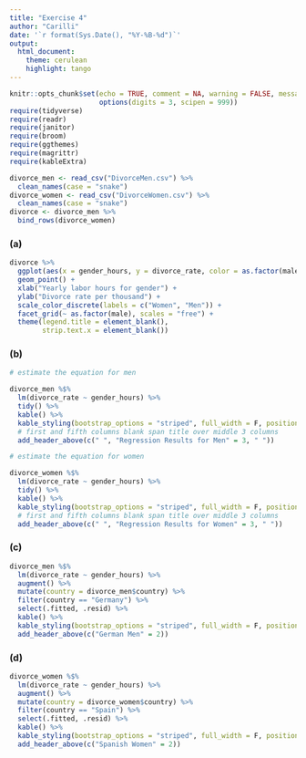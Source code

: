 ```yaml
---
title: "Exercise 4"
author: "Carilli"
date: '`r format(Sys.Date(), "%Y-%B-%d")`'
output: 
  html_document:
    theme: cerulean
    highlight: tango
---
```


```r
knitr::opts_chunk$set(echo = TRUE, comment = NA, warning = FALSE, message = FALSE,
                      options(digits = 3, scipen = 999))
require(tidyverse)
require(readr)
require(janitor)
require(broom)
require(ggthemes)
require(magrittr)
require(kableExtra)
```

```r
divorce_men <- read_csv("DivorceMen.csv") %>% 
  clean_names(case = "snake")
divorce_women <- read_csv("DivorceWomen.csv") %>% 
  clean_names(case = "snake")
divorce <- divorce_men %>% 
  bind_rows(divorce_women)
```

### (a)

```r
divorce %>% 
  ggplot(aes(x = gender_hours, y = divorce_rate, color = as.factor(male))) + 
  geom_point() +
  xlab("Yearly labor hours for gender") +
  ylab("Divorce rate per thousand") +
  scale_color_discrete(labels = c("Women", "Men")) +
  facet_grid(~ as.factor(male), scales = "free") + 
  theme(legend.title = element_blank(), 
        strip.text.x = element_blank())
```


### (b)

```r
# estimate the equation for men

divorce_men %$% 
  lm(divorce_rate ~ gender_hours) %>% 
  tidy() %>% 
  kable() %>% 
  kable_styling(bootstrap_options = "striped", full_width = F, position = "left") %>% 
  # first and fifth columns blank span title over middle 3 columns
  add_header_above(c(" ", "Regression Results for Men" = 3, " "))

# estimate the equation for women

divorce_women %$% 
  lm(divorce_rate ~ gender_hours) %>% 
  tidy() %>% 
  kable() %>% 
  kable_styling(bootstrap_options = "striped", full_width = F, position = "left") %>% 
  # first and fifth columns blank span title over middle 3 columns
  add_header_above(c(" ", "Regression Results for Women" = 3, " ")) 
```

### (c)

```r
divorce_men %$% 
  lm(divorce_rate ~ gender_hours) %>% 
  augment() %>%
  mutate(country = divorce_men$country) %>%
  filter(country == "Germany") %>% 
  select(.fitted, .resid) %>% 
  kable() %>% 
  kable_styling(bootstrap_options = "striped", full_width = F, position = "left") %>% 
  add_header_above(c("German Men" = 2))
```

### (d)

```r
divorce_women %$% 
  lm(divorce_rate ~ gender_hours) %>% 
  augment() %>%
  mutate(country = divorce_women$country) %>%
  filter(country == "Spain") %>% 
  select(.fitted, .resid) %>% 
  kable() %>% 
  kable_styling(bootstrap_options = "striped", full_width = F, position = "left") %>% 
  add_header_above(c("Spanish Women" = 2))
```


